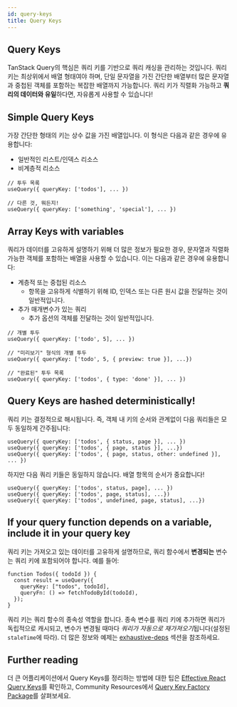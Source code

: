 ```yaml
---
id: query-keys
title: Query Keys
---
```


## Query Keys

TanStack Query의 핵심은 쿼리 키를 기반으로 쿼리 캐싱을 관리하는 것입니다. 쿼리 키는 최상위에서 배열 형태여야 하며, 단일 문자열을 가진 간단한 배열부터 많은 문자열과 중첩된 객체를 포함하는 복잡한 배열까지 가능합니다. 쿼리 키가 직렬화 가능하고 **쿼리의 데이터와 유일**하다면, 자유롭게 사용할 수 있습니다!

## Simple Query Keys

가장 간단한 형태의 키는 상수 값을 가진 배열입니다. 이 형식은 다음과 같은 경우에 유용합니다:

- 일반적인 리스트/인덱스 리소스
- 비계층적 리소스

```tsx
// 투두 목록
useQuery({ queryKey: ['todos'], ... })

// 다른 것, 뭐든지!
useQuery({ queryKey: ['something', 'special'], ... })
```

## Array Keys with variables

쿼리가 데이터를 고유하게 설명하기 위해 더 많은 정보가 필요한 경우, 문자열과 직렬화 가능한 객체를 포함하는 배열을 사용할 수 있습니다. 이는 다음과 같은 경우에 유용합니다:

- 계층적 또는 중첩된 리소스
  - 항목을 고유하게 식별하기 위해 ID, 인덱스 또는 다른 원시 값을 전달하는 것이 일반적입니다.
- 추가 매개변수가 있는 쿼리
  - 추가 옵션의 객체를 전달하는 것이 일반적입니다.

```tsx
// 개별 투두
useQuery({ queryKey: ['todo', 5], ... })

// "미리보기" 형식의 개별 투두
useQuery({ queryKey: ['todo', 5, { preview: true }], ...})

// "완료된" 투두 목록
useQuery({ queryKey: ['todos', { type: 'done' }], ... })
```

## Query Keys are hashed deterministically!

쿼리 키는 결정적으로 해시됩니다. 즉, 객체 내 키의 순서와 관계없이 다음 쿼리들은 모두 동일하게 간주됩니다:

```tsx
useQuery({ queryKey: ['todos', { status, page }], ... })
useQuery({ queryKey: ['todos', { page, status }], ...})
useQuery({ queryKey: ['todos', { page, status, other: undefined }], ... })
```

하지만 다음 쿼리 키들은 동일하지 않습니다. 배열 항목의 순서가 중요합니다!

```tsx
useQuery({ queryKey: ['todos', status, page], ... })
useQuery({ queryKey: ['todos', page, status], ...})
useQuery({ queryKey: ['todos', undefined, page, status], ...})
```

## If your query function depends on a variable, include it in your query key

쿼리 키는 가져오고 있는 데이터를 고유하게 설명하므로, 쿼리 함수에서 **변경되는** 변수는 쿼리 키에 포함되어야 합니다. 예를 들어:

```tsx
function Todos({ todoId }) {
  const result = useQuery({
    queryKey: ["todos", todoId],
    queryFn: () => fetchTodoById(todoId),
  });
}
```

쿼리 키는 쿼리 함수의 종속성 역할을 합니다. 종속 변수를 쿼리 키에 추가하면 쿼리가 독립적으로 캐시되고, 변수가 변경될 때마다 *쿼리가 자동으로 재가져오기*됩니다(설정된 `staleTime`에 따라). 더 많은 정보와 예제는 [exhaustive-deps](/docs/eslint/exhaustive-deps) 섹션을 참조하세요.

[//]: # "Materials"

## Further reading

더 큰 어플리케이션에서 Query Keys를 정리하는 방법에 대한 팁은 [Effective React Query Keys](/docs/community-resources/tkdodos-blog)를 확인하고, Community Resources에서 [Query Key Factory Package](/docs/community-resources/community-projects)를 살펴보세요.

[//]: # "Materials"
